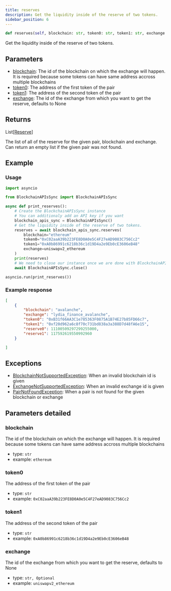 ```yaml
---
title: reserves
description: Get the liquidity inside of the reserve of two tokens.
sidebar_position: 6
---
```



```py
def reserves(self, blockchain: str, token0: str, token1: str, exchange: str | None=None) -> List[Reserve]:
```
Get the liquidity inside of the reserve of two tokens.

## Parameters

 - [blockchain](#blockchain): The id of the blockchain on which the exchange will happen. It is required because some tokens can have same address accross multiple blockchains
 - [token0](#token0): The address of the first token of the pair
 - [token1](#token1): The address of the second token of the pair
 - [exchange](#exchange): The id of the exchange from which you want to get the reserve, defaults to None

## Returns

<CodeBlock language="python">
    List[<a href="/docs/python-sdk/models/Reserve">Reserve</a>]
</CodeBlock>

The list of all of the reserve for the given pair, blockchain and exchange.
Can return an empty list if the given pair was not found.


## Example

### Usage

```py
import asyncio

from BlockchainAPIsSync import BlockchainAPIsSync

async def print_reserves():
    # Create the BlockchainAPIsSync instance
    # You can additionaly add an API key if you want
    blockchain_apis_sync = BlockchainAPIsSync()
    # Get the liquidity inside of the reserve of two tokens.
    reserves = await blockchain_apis_sync.reserves(
        blockchain="ethereum"
        token0="0xC02aaA39b223FE8D0A0e5C4F27eAD9083C756Cc2"
        token1="0xA0b86991c6218b36c1d19D4a2e9Eb0cE3606eB48"
        exchange=uniswapv2_ethereum
    )
    print(reserves)
    # We need to close our instance once we are done with BlockchainAPIs
    await BlockchainAPIsSync.close()

asyncio.run(print_reserves())
```

### Example response


```json
[
    {
        "blockchain": "avalanche",
        "exchange": "lydia_finance_avalanche",
        "token0": "0xB31f66AA3C1e785363F0875A1B74E27b85FD66c7",
        "token1": "0xf20d962a6c8f70c731bd838a3a388D7d48fA6e15",
        "reserve0": 11100509297299255000,
        "reserve1": 117592619550992960
    }

]
```
## Exceptions

- [BlockchainNotSupportedException](/docs/python-sdk/exceptions/blockchain-not-supported-exception): When an invalid blockchain id is given
- [ExchangeNotSupportedException](/docs/python-sdk/exceptions/exchange-not-supported-exception): When an invalid exchange id is given
- [PairNotFoundException](/docs/python-sdk/exceptions/pair-not-found-exception): When a pair is not found for the given blockchain or exchange

## Parameters detailed
### blockchain

The id of the blockchain on which the exchange will happen. It is required because some tokens can have same address accross multiple blockchains
- type: `str`
- example: `ethereum`

### token0

The address of the first token of the pair
- type: `str`
- example: `0xC02aaA39b223FE8D0A0e5C4F27eAD9083C756Cc2`

### token1

The address of the second token of the pair
- type: `str`
- example: `0xA0b86991c6218b36c1d19D4a2e9Eb0cE3606eB48`

### exchange

The id of the exchange from which you want to get the reserve, defaults to None
- type: `str, Optional`
- example: `uniswapv2_ethereum`

